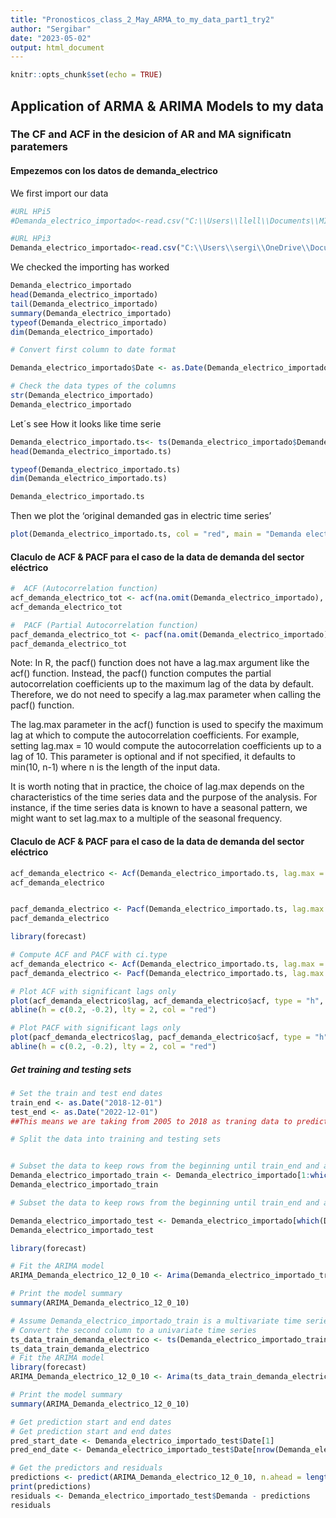 ```yaml
---
title: "Pronosticos_class_2_May_ARMA_to_my_data_part1_try2"
author: "Sergibar"
date: "2023-05-02"
output: html_document
---
```


```r
knitr::opts_chunk$set(echo = TRUE)
```

## Application of ARMA & ARIMA Models to my data 

### The CF and ACF in the desicion of AR and MA significatn paratemers


#### Empezemos con los datos de demanda_electrico 

We first import our data 
```r
#URL HPi5
#Demanda_electrico_importado<-read.csv("C:\\Users\\llell\\Documents\\MIS\\Second_semester\\Pronosticos_UNAM_HPi5\\pronosticos_UNAM_git\\pronosticos_UNAM_gitHub\\Demanda_electrico_2022_full1.csv", header= TRUE)

#URL HPi3
Demanda_electrico_importado<-read.csv("C:\\Users\\sergi\\OneDrive\\Documentos\\MIS_UNAM\\Segundo_semestre\\Pronosticos_UNAM_HPi3\\pronosticos_UNAM_git\\Demanda_electrico_2022_full1.csv", header= TRUE)
```


We checked the importing has worked 
```r
Demanda_electrico_importado
head(Demanda_electrico_importado)
tail(Demanda_electrico_importado)
summary(Demanda_electrico_importado)
typeof(Demanda_electrico_importado)
dim(Demanda_electrico_importado)
```

```r
# Convert first column to date format

Demanda_electrico_importado$Date <- as.Date(Demanda_electrico_importado$Date, format = "%m/%d/%Y")

# Check the data types of the columns
str(Demanda_electrico_importado)
Demanda_electrico_importado
```


Let´s see How it looks like time serie 

```r
Demanda_electrico_importado.ts<- ts(Demanda_electrico_importado$Demanded_Gas, frequency = 12, start =c(2005,1), end =c(2022,8))
head(Demanda_electrico_importado.ts)

typeof(Demanda_electrico_importado.ts)
dim(Demanda_electrico_importado.ts)

Demanda_electrico_importado.ts
```


Then we plot the 'original demanded gas in electric time series'
```r
plot(Demanda_electrico_importado.ts, col = "red", main = "Demanda electrico 'original' ")

```


#### Claculo de ACF & PACF para el caso de la data de demanda del sector eléctrico 

```r
#  ACF (Autocorrelation function)
acf_demanda_electrico_tot <- acf(na.omit(Demanda_electrico_importado), lag.max = 100)
acf_demanda_electrico_tot

#  PACF (Partial Autocorrelation function)
pacf_demanda_electrico_tot <- pacf(na.omit(Demanda_electrico_importado))
pacf_demanda_electrico_tot
```



Note: In R, the pacf() function does not have a lag.max argument like the acf() function. Instead, the pacf() function computes the partial autocorrelation coefficients up to the maximum lag of the data by default. Therefore, we do not need to specify a lag.max parameter when calling the pacf() function.

The lag.max parameter in the acf() function is used to specify the maximum lag at which to compute the autocorrelation coefficients. For example, setting lag.max = 10 would compute the autocorrelation coefficients up to a lag of 10. This parameter is optional and if not specified, it defaults to min(10, n-1) where n is the length of the input data.

It is worth noting that in practice, the choice of lag.max depends on the characteristics of the time series data and the purpose of the analysis. For instance, if the time series data is known to have a seasonal pattern, we might want to set lag.max to a multiple of the seasonal frequency.





#### Claculo de ACF & PACF para el caso de la data de demanda del sector eléctrico 

```r
acf_demanda_electrico <- Acf(Demanda_electrico_importado.ts, lag.max = 100, plot = FALSE, ci.type = "ma")
acf_demanda_electrico


pacf_demanda_electrico <- Pacf(Demanda_electrico_importado.ts, lag.max = 100, plot = FALSE, ci.type = "ma")
pacf_demanda_electrico
```



```r
library(forecast)

# Compute ACF and PACF with ci.type
acf_demanda_electrico <- Acf(Demanda_electrico_importado.ts, lag.max = 100, plot = FALSE, ci.type = "ma")
pacf_demanda_electrico <- Pacf(Demanda_electrico_importado.ts, lag.max = 100, plot = FALSE, ci.type = "ma")

# Plot ACF with significant lags only
plot(acf_demanda_electrico$lag, acf_demanda_electrico$acf, type = "h", lwd = 2, xlab = "Lag", ylab = "ACF", ylim=c(-0.3,1), main = "Autocorrelation Function (ACF)")
abline(h = c(0.2, -0.2), lty = 2, col = "red")

# Plot PACF with significant lags only
plot(pacf_demanda_electrico$lag, pacf_demanda_electrico$acf, type = "h", lwd = 2, xlab = "Lag", ylab = "PACF", ylim=c(-0.3,1), main = "Partial Autocorrelation Function (PACF)")
abline(h = c(0.2, -0.2), lty = 2, col = "red")

```



##### Get training and testing sets 


```r

# Set the train and test end dates
train_end <- as.Date("2018-12-01")
test_end <- as.Date("2022-12-01")
##This means we are taking from 2005 to 2018 as traning data to predict 2019 and 2020

# Split the data into training and testing sets


# Subset the data to keep rows from the beginning until train_end and all columns
Demanda_electrico_importado_train <- Demanda_electrico_importado[1:which(Demanda_electrico_importado$Date == train_end), ]
Demanda_electrico_importado_train


```

```r
# Subset the data to keep rows from the beginning until train_end and all columns

Demanda_electrico_importado_test <- Demanda_electrico_importado[which(Demanda_electrico_importado$Date > train_end & Demanda_electrico_importado$Date <= test_end), ]
Demanda_electrico_importado_test


```



```r
library(forecast)

# Fit the ARIMA model
ARIMA_Demanda_electrico_12_0_10 <- Arima(Demanda_electrico_importado_train, order=c(12,0,10))

# Print the model summary
summary(ARIMA_Demanda_electrico_12_0_10)

```


```r
# Assume Demanda_electrico_importado_train is a multivariate time series with the variable of interest in the second column
# Convert the second column to a univariate time series
ts_data_train_demanda_electrico <- ts(Demanda_electrico_importado_train[, 2], start = c(2005, 1), frequency = 12)
ts_data_train_demanda_electrico
# Fit the ARIMA model
library(forecast)
ARIMA_Demanda_electrico_12_0_10 <- Arima(ts_data_train_demanda_electrico, order = c(12, 0, 10))

# Print the model summary
summary(ARIMA_Demanda_electrico_12_0_10)

```


```r

# Get prediction start and end dates
# Get prediction start and end dates
pred_start_date <- Demanda_electrico_importado_test$Date[1]
pred_end_date <- Demanda_electrico_importado_test$Date[nrow(Demanda_electrico_importado_test)]

# Get the predictors and residuals
predictions <- predict(ARIMA_Demanda_electrico_12_0_10, n.ahead = length(Demanda_electrico_importado_test))
print(predictions)
residuals <- Demanda_electrico_importado_test$Demanda - predictions
residuals


```

